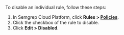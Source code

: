 To disable an individual rule, follow these steps:

1. In Semgrep Cloud Platform, click **Rules > [Policies](https://semgrep.dev/orgs/-/policies)**.
3. Click the <i class="fas fa-check-square"></i> checkbox of the rule to disable.
4. Click **Edit > Disabled**.

<!-- Imported:

* Pro rules

-->
